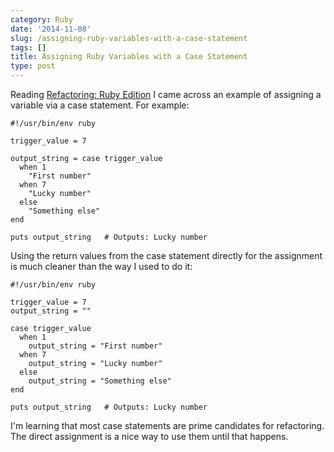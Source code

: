 ```yaml
---
category: Ruby
date: '2014-11-08'
slug: /assigning-ruby-variables-with-a-case-statement
tags: []
title: Assigning Ruby Variables with a Case Statement
type: post
---
```



Reading [Refactoring: Ruby Edition](http://smile.amazon.com/dp/0321984137) I came across an example of assigning a variable via a case statement. For example:

```ruby{numberLines: true}
#!/usr/bin/env ruby

trigger_value = 7

output_string = case trigger_value
  when 1
    "First number"
  when 7
    "Lucky number"
  else
    "Something else"
end

puts output_string   # Outputs: Lucky number
```


Using the return values from the case statement directly for the assignment is much cleaner than the way I used to do it:

```ruby{numberLines: true}
#!/usr/bin/env ruby

trigger_value = 7
output_string = ""

case trigger_value
  when 1
    output_string = "First number"
  when 7
    output_string = "Lucky number"
  else
    output_string = "Something else"
end

puts output_string   # Outputs: Lucky number
```


I'm learning that most case statements are prime candidates for refactoring. The direct assignment is a nice way to use them until that happens.